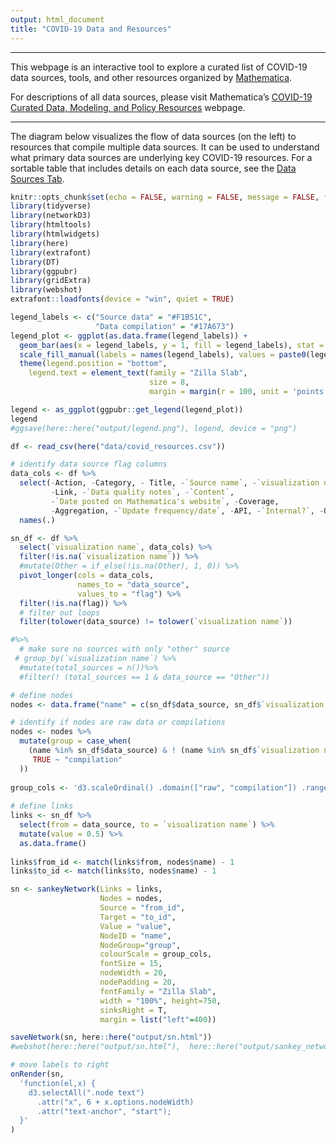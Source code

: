 ```yaml
---
output: html_document
title: "COVID-19 Data and Resources"
---
```


<style type="text/css">
.container {
    margin-right: 0 !important;
    margin-left: 0 !important;
    padding-left: 15px;
    padding-right: 15px;
}
.main-container {
  max-width: 1750px;
  margin-left: auto;
  margin-right: auto;
}
</style>

******

This webpage is an interactive tool to explore a curated list of COVID-19 data sources, tools, and other resources organized by [Mathematica](https://www.mathematica.org/).

For descriptions of all data sources, please visit Mathematica's [COVID-19 Curated Data, Modeling, and Policy Resources](https://www.mathematica.org/features/covid-19-curated-data-modeling-and-policy-resources) webpage.

******

The diagram below visualizes the flow of data sources (on the left) to resources that compile multiple data sources. It can be used to understand what primary data sources are underlying key COVID-19 resources. For a sortable table that includes details on each data source, see the [Data Sources Tab](https://mathematica-mpr.github.io/covidinfo/data_sources.html).

```r
knitr::opts_chunk$set(echo = FALSE, warning = FALSE, message = FALSE, fig.align='center')
library(tidyverse)
library(networkD3)
library(htmltools)
library(htmlwidgets)
library(here)
library(extrafont)
library(DT)
library(ggpubr)
library(gridExtra)
library(webshot)
extrafont::loadfonts(device = "win", quiet = TRUE)
```

```r
legend_labels <- c("Source data" = "#F1B51C", 
                   "Data compilation" = "#17A673")
legend_plot <- ggplot(as.data.frame(legend_labels)) + 
  geom_bar(aes(x = legend_labels, y = 1, fill = legend_labels), stat = "identity") +
  scale_fill_manual(labels = names(legend_labels), values = paste0(legend_labels), name = "") +
  theme(legend.position = "bottom", 
    legend.text = element_text(family = "Zilla Slab", 
                               size = 8, 
                               margin = margin(r = 100, unit = 'points')))

legend <- as_ggplot(ggpubr::get_legend(legend_plot))
legend
#ggsave(here::here("output/legend.png"), legend, device = "png")
```

```r
df <- read_csv(here("data/covid_resources.csv"))

# identify data source flag columns 
data_cols <- df %>% 
  select(-Action, -Category, - Title, -`Source name`, -`visualization name`,
         -Link, -`Data quality notes`, -`Content`, 
         -`Date posted on Mathematica's website`, -Coverage, 
         -Aggregation, -`Update frequency/date`, -API, -`Internal?`, -Other) %>%
  names(.)

sn_df <- df %>%
  select(`visualization name`, data_cols) %>% 
  filter(!is.na(`visualization name`)) %>%
  #mutate(Other = if_else(!is.na(Other), 1, 0)) %>%
  pivot_longer(cols = data_cols, 
               names_to = "data_source", 
               values_to = "flag") %>%
  filter(!is.na(flag)) %>%
  # filter out loops 
  filter(tolower(data_source) != tolower(`visualization name`)) 

#%>% 
  # make sure no sources with only "other" source 
 # group_by(`visualization name`) %>%
  #mutate(total_sources = n())%>%
  #filter(! (total_sources == 1 & data_source == "Other"))

# define nodes
nodes <- data.frame("name" = c(sn_df$data_source, sn_df$`visualization name`)) %>% unique()

# identify if nodes are raw data or compilations
nodes <- nodes %>% 
  mutate(group = case_when(
    (name %in% sn_df$data_source) & ! (name %in% sn_df$`visualization name`) ~ "raw", 
     TRUE ~ "compilation" 
  ))
  
group_cols <- 'd3.scaleOrdinal() .domain(["raw", "compilation"]) .range(["#F1B51C", "#17A673"])'
 
# define links 
links <- sn_df %>% 
  select(from = data_source, to = `visualization name`) %>% 
  mutate(value = 0.5) %>%
  as.data.frame() 
  
links$from_id <- match(links$from, nodes$name) - 1 
links$to_id <- match(links$to, nodes$name) - 1 

sn <- sankeyNetwork(Links = links, 
                    Nodes = nodes, 
                    Source = "from_id",
                    Target = "to_id", 
                    Value = "value", 
                    NodeID = "name", 
                    NodeGroup="group",
                    colourScale = group_cols, 
                    fontSize = 15,  
                    nodeWidth = 20, 
                    nodePadding = 20,
                    fontFamily = "Zilla Slab",
                    width = "100%", height=750,
                    sinksRight = T, 
                    margin = list("left"=400)) 

saveNetwork(sn, here::here("output/sn.html"))
#webshot(here::here("output/sn.html"),  here::here("output/sankey_network.png"))
```

```r
# move labels to right
onRender(sn,
  'function(el,x) {
    d3.selectAll(".node text")
      .attr("x", 6 + x.options.nodeWidth)
      .attr("text-anchor", "start");
  }'
)
```


